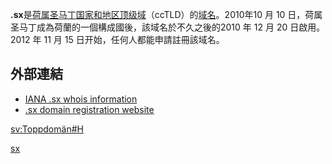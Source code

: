 {{Expand|time=2018-03-31T06:42:40+00:00}}
{{noteTA|1=zh-cn:国家和地区顶级域; zh-hk:國家及地區頂級域; zh-tw:國碼頂級網域名稱;|2=zh-cn:顶级域; zh-hk:頂級域; zh-tw:頂級網域;|3=zh-tw:網域名稱;zh-hk:域名;zh-cn:域名;}}
{{Infobox Top level domain
|ndcame=.sx
|background=#F0FFF0
|introduced=2010年
|type=[[國家和地區頂級域|國家和地區頂級域]]
|status=活跃
|registry=SX Registry SA B.V.
|sponsor=SX Registry SA B.V.
|intendeduse=Entities connected with {{flag|Sint Maarten}} and for others
|actualuse=Gets some use
|restrictions=Local presence on the island is not required
|structure=
|document=
|disputepolicy=http://www.dotsx.org/pdf/UDRP.pdf
|website=http://registry.sx/
}}
'''.sx'''是[[荷属圣马丁|荷属圣马丁]][[国家和地区顶级域|国家和地区顶级域]]（ccTLD）的[[域名|域名]]。2010年10 月 10 日，荷属圣马丁成為荷蘭的一個構成國後，該域名於不久之後的2010 年 12 月 20 日啟用。2012 年 11 月 15 日开始，任何人都能申請註冊該域名。

== 外部連結 ==
* [https://www.iana.org/domains/root/db/sx.html IANA .sx whois information]{{Wayback|url=https://www.iana.org/domains/root/db/sx.html |date=20170504010940 }}
* [http://registry.sx/ .sx domain registration website]{{Wayback|url=http://registry.sx/ |date=20170403211110 }}

{{网络小作品}}
{{CcTLD|state=expanded}}

[[Category:國家及地區頂級域|sx]]

[[sv:Toppdomän#H|sv:Toppdomän#H]]